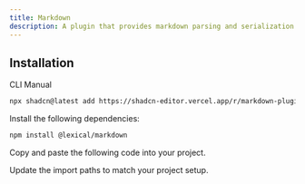```yaml
---
title: Markdown
description: A plugin that provides markdown parsing and serialization support for the editor.
---
```


<ComponentPreview
  name="markdown-plugin-demo"
  className="[&_.preview>[data-orientation=vertical]]:sm:max-w-[70%]"
  description="A plugin that provides markdown parsing and serialization support for the editor."
/>

## Installation

<Tabs defaultValue="cli">

<TabsList>
  <TabsTrigger value="cli">CLI</TabsTrigger>
  <TabsTrigger value="manual">Manual</TabsTrigger>
</TabsList>

<TabsContent value="cli">

```bash
npx shadcn@latest add https://shadcn-editor.vercel.app/r/markdown-plugin.json
```

</TabsContent>

<TabsContent value="manual">

<Steps>

<Step>Install the following dependencies:</Step>

```bash
npm install @lexical/markdown
```

<Step>Copy and paste the following code into your project.</Step>

<ComponentSource name="markdown-plugin" />

<Step>Update the import paths to match your project setup.</Step>

</Steps>

</TabsContent>

</Tabs>